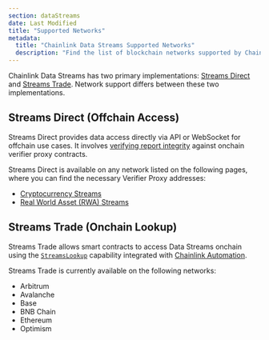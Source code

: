 ```yaml
---
section: dataStreams
date: Last Modified
title: "Supported Networks"
metadata:
  title: "Chainlink Data Streams Supported Networks"
  description: "Find the list of blockchain networks supported by Chainlink Data Streams. Learn the differences in network availability for Streams Trade and Streams Direct."
---
```



<DataStreams section="dsNotes" />

Chainlink Data Streams has two primary implementations: [Streams Direct](/data-streams/streams-direct) and [Streams Trade](/data-streams/streams-trade). Network support differs between these two implementations.

## Streams Direct (Offchain Access)

Streams Direct provides data access directly via API or WebSocket for offchain use cases. It involves [verifying report integrity](/data-streams/tutorials/streams-direct/evm-onchain-report-verification) against onchain verifier proxy contracts.

Streams Direct is available on any network listed on the following pages, where you can find the necessary Verifier Proxy addresses:

- [Cryptocurrency Streams](/data-streams/crypto-streams)
- [Real World Asset (RWA) Streams](/data-streams/rwa-streams)

## Streams Trade (Onchain Lookup)

Streams Trade allows smart contracts to access Data Streams onchain using the [`StreamsLookup`](/data-streams/getting-started) capability integrated with [Chainlink Automation](/chainlink-automation).

Streams Trade is currently available on the following networks:

- Arbitrum
- Avalanche
- Base
- BNB Chain
- Ethereum
- Optimism
